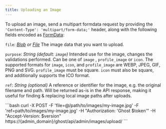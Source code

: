 ```yaml
---
title: Uploading an Image
---
```


To upload an image, send a multipart formdata request by providing the `'Content-Type': 'multipart/form-data;'` header, along with the following fields encoded as [FormData](https://developer.mozilla.org/en-US/Web/API/FormData/FormData):

`file`: *[Blob](https://developer.mozilla.org/en-US/Web/API/Blob) or [File](https://developer.mozilla.org/en-US/Web/API/File)* The image data that you want to upload.

`purpose`: *String (default: `image`)* Intended use for the image, changes the validations performed. Can be one of `image` , `profile_image` or `icon`. The supported formats for `image`, `icon`, and `profile_image` are WEBP, JPEG, GIF, PNG and SVG. `profile_image` must be square. `icon` must also be square, and additionally supports the ICO format.

`ref`: *String (optional)* A reference or identifier for the image, e.g. the original filename and path. Will be returned as-is in the API response, making it useful for finding & replacing local image paths after uploads.

<RequestExample>
```bash
curl -X POST -F 'file=@/path/to/images/my-image.jpg' -F 'ref=path/to/images/my-image.jpg' -H "Authorization: 'Ghost $token'" -H "Accept-Version: $version" https://{admin_domain}/ghost/api/admin/images/upload/
```
</RequestExample>